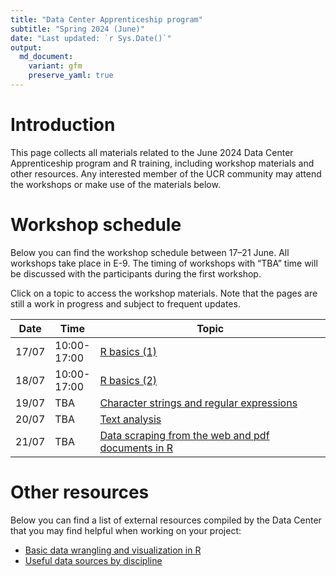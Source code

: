 ```yaml
---
title: "Data Center Apprenticeship program"
subtitle: "Spring 2024 (June)"
date: "Last updated: `r Sys.Date()`"
output:
  md_document:
    variant: gfm
    preserve_yaml: true
---
```


# Introduction

This page collects all materials related to the June 2024 Data Center Apprenticeship program and R training, including workshop materials and other resources.
Any interested member of the UCR community may attend the workshops or make use of the materials below.

# Workshop schedule

Below you can find the workshop schedule between 17--21 June.
All workshops take place in E-9.
The timing of workshops with "TBA" time will be discussed with the participants during the first workshop.

Click on a topic to access the workshop materials.
Note that the pages are still a work in progress and subject to frequent updates.

Date|Time|Topic                                                                      
----|----|---------------------------------------------------------------------
17/07|10:00-17:00|[R basics (1)](basics)
18/07|10:00-17:00|[R basics (2)](basics)
19/07|TBA|[Character strings and regular expressions](strings)
20/07|TBA|[Text analysis](text)
21/07|TBA|[Data scraping from the web and pdf documents in R](scraping)

# Other resources

Below you can find a list of external resources compiled by the Data Center that you may find helpful when working on your project:

* [Basic data wrangling and visualization in R](../tutorial/links)
* [Useful data sources by discipline](../tutorial/data)